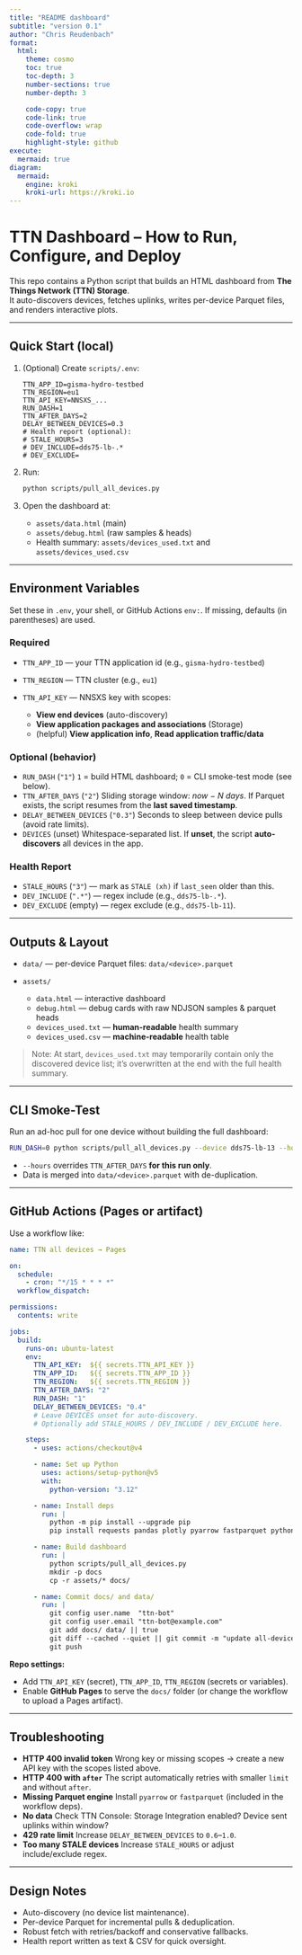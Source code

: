 ```yaml
---
title: "README dashboard"
subtitle: "version 0.1"
author: "Chris Reudenbach"
format:
  html:
    theme: cosmo
    toc: true
    toc-depth: 3
    number-sections: true      
    number-depth: 3           

    code-copy: true
    code-link: true
    code-overflow: wrap
    code-fold: true
    highlight-style: github
execute:
  mermaid: true
diagram:
  mermaid:
    engine: kroki
    kroki-url: https://kroki.io
---
```


# TTN Dashboard – How to Run, Configure, and Deploy

This repo contains a Python script that builds an HTML dashboard from **The Things Network (TTN) Storage**.  
It auto-discovers devices, fetches uplinks, writes per-device Parquet files, and renders interactive plots.

---

## Quick Start (local)

1. (Optional) Create `scripts/.env`:

   ```env
   TTN_APP_ID=gisma-hydro-testbed
   TTN_REGION=eu1
   TTN_API_KEY=NNSXS_...
   RUN_DASH=1
   TTN_AFTER_DAYS=2
   DELAY_BETWEEN_DEVICES=0.3
   # Health report (optional):
   # STALE_HOURS=3
   # DEV_INCLUDE=dds75-lb-.*
   # DEV_EXCLUDE=
````

2. Run:

   ```bash
   python scripts/pull_all_devices.py
   ```

3. Open the dashboard at:

   * `assets/data.html` (main)
   * `assets/debug.html` (raw samples & heads)
   * Health summary: `assets/devices_used.txt` and `assets/devices_used.csv`

---

## Environment Variables

Set these in `.env`, your shell, or GitHub Actions `env:`.
If missing, defaults (in parentheses) are used.

### Required

* `TTN_APP_ID` — your TTN application id (e.g., `gisma-hydro-testbed`)
* `TTN_REGION` — TTN cluster (e.g., `eu1`)
* `TTN_API_KEY` — NNSXS key with scopes:

  * **View end devices** (auto-discovery)
  * **View application packages and associations** (Storage)
  * (helpful) **View application info**, **Read application traffic/data**

### Optional (behavior)

* `RUN_DASH` (`"1"`)
  `1` = build HTML dashboard; `0` = CLI smoke-test mode (see below).
* `TTN_AFTER_DAYS` (`"2"`)
  Sliding storage window: *now − N days*.
  If Parquet exists, the script resumes from the **last saved timestamp**.
* `DELAY_BETWEEN_DEVICES` (`"0.3"`)
  Seconds to sleep between device pulls (avoid rate limits).
* `DEVICES` (unset)
  Whitespace-separated list. If **unset**, the script **auto-discovers** all devices in the app.

### Health Report

* `STALE_HOURS` (`"3"`) — mark as `STALE (xh)` if `last_seen` older than this.
* `DEV_INCLUDE` (`".*"`) — regex include (e.g., `dds75-lb-.*`).
* `DEV_EXCLUDE` (empty) — regex exclude (e.g., `dds75-lb-11`).

---

## Outputs & Layout

* `data/` — per-device Parquet files: `data/<device>.parquet`
* `assets/`

  * `data.html` — interactive dashboard
  * `debug.html` — debug cards with raw NDJSON samples & parquet heads
  * `devices_used.txt` — **human-readable** health summary
  * `devices_used.csv` — **machine-readable** health table

> Note: At start, `devices_used.txt` may temporarily contain only the discovered device list; it’s overwritten at the end with the full health summary.

---

## CLI Smoke-Test

Run an ad-hoc pull for one device without building the full dashboard:

```bash
RUN_DASH=0 python scripts/pull_all_devices.py --device dds75-lb-13 --hours 6 -v
```

* `--hours` overrides `TTN_AFTER_DAYS` **for this run only**.
* Data is merged into `data/<device>.parquet` with de-duplication.

---

## GitHub Actions (Pages or artifact)

Use a workflow like:

```yaml
name: TTN all devices → Pages

on:
  schedule:
    - cron: "*/15 * * * *"
  workflow_dispatch:

permissions:
  contents: write

jobs:
  build:
    runs-on: ubuntu-latest
    env:
      TTN_API_KEY:  ${{ secrets.TTN_API_KEY }}
      TTN_APP_ID:   ${{ secrets.TTN_APP_ID }}
      TTN_REGION:   ${{ secrets.TTN_REGION }}
      TTN_AFTER_DAYS: "2"
      RUN_DASH: "1"
      DELAY_BETWEEN_DEVICES: "0.4"
      # Leave DEVICES unset for auto-discovery.
      # Optionally add STALE_HOURS / DEV_INCLUDE / DEV_EXCLUDE here.

    steps:
      - uses: actions/checkout@v4

      - name: Set up Python
        uses: actions/setup-python@v5
        with:
          python-version: "3.12"

      - name: Install deps
        run: |
          python -m pip install --upgrade pip
          pip install requests pandas plotly pyarrow fastparquet python-dotenv

      - name: Build dashboard
        run: |
          python scripts/pull_all_devices.py
          mkdir -p docs
          cp -r assets/* docs/

      - name: Commit docs/ and data/
        run: |
          git config user.name  "ttn-bot"
          git config user.email "ttn-bot@example.com"
          git add docs/ data/ || true
          git diff --cached --quiet || git commit -m "update all-devices $(date -u +%FT%TZ)"
          git push
```

**Repo settings:**

* Add `TTN_API_KEY` (secret), `TTN_APP_ID`, `TTN_REGION` (secrets or variables).
* Enable **GitHub Pages** to serve the `docs/` folder (or change the workflow to upload a Pages artifact).

---

## Troubleshooting

* **HTTP 400 invalid token**
  Wrong key or missing scopes → create a new API key with the scopes listed above.
* **HTTP 400 with `after`**
  The script automatically retries with smaller `limit` and without `after`.
* **Missing Parquet engine**
  Install `pyarrow` or `fastparquet` (included in the workflow deps).
* **No data**
  Check TTN Console: Storage Integration enabled? Device sent uplinks within window?
* **429 rate limit**
  Increase `DELAY_BETWEEN_DEVICES` to `0.6`–`1.0`.
* **Too many STALE devices**
  Increase `STALE_HOURS` or adjust include/exclude regex.

---

## Design Notes

* Auto-discovery (no device list maintenance).
* Per-device Parquet for incremental pulls & deduplication.
* Robust fetch with retries/backoff and conservative fallbacks.
* Health report written as text & CSV for quick oversight.


